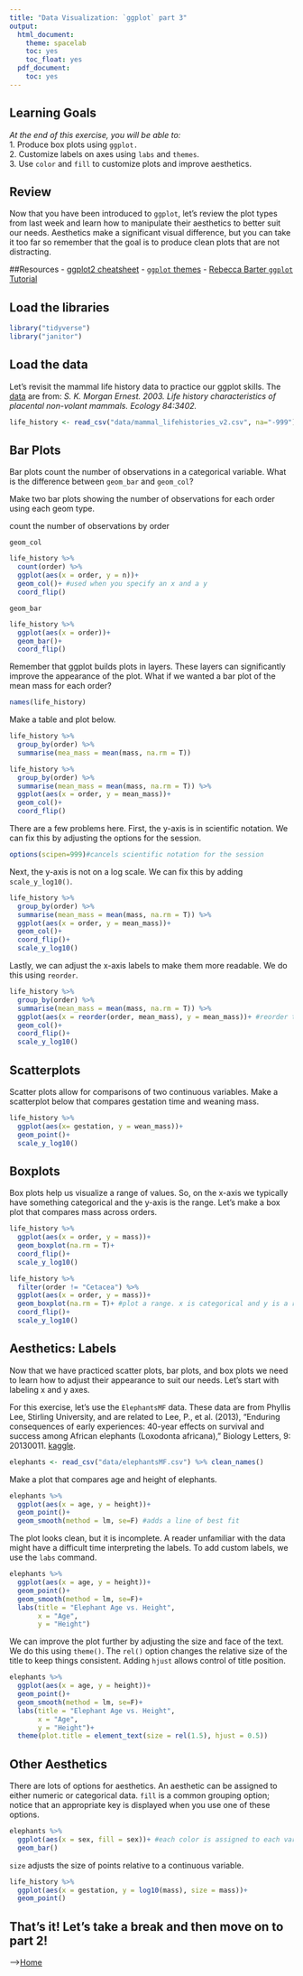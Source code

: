 ```yaml
---
title: "Data Visualization: `ggplot` part 3"
output:
  html_document:
    theme: spacelab
    toc: yes
    toc_float: yes
  pdf_document:
    toc: yes
---
```


## Learning Goals
*At the end of this exercise, you will be able to:*    
1. Produce box plots using `ggplot.`  
2. Customize labels on axes using `labs` and `themes`.  
3. Use `color` and `fill` to customize plots and improve aesthetics.  

## Review
Now that you have been introduced to `ggplot`, let's review the plot types from last week and learn how to manipulate their aesthetics to better suit our needs. Aesthetics make a significant visual difference, but you can take it too far so remember that the goal is to produce clean plots that are not distracting.  

##Resources
- [ggplot2 cheatsheet](https://www.rstudio.com/wp-content/uploads/2015/03/ggplot2-cheatsheet.pdf)
- [`ggplot` themes](https://ggplot2.tidyverse.org/reference/ggtheme.html)
- [Rebecca Barter `ggplot` Tutorial](http://www.rebeccabarter.com/blog/2017-11-17-ggplot2_tutorial/)

## Load the libraries
```r
library("tidyverse")
library("janitor")
```

## Load the data
Let's revisit the mammal life history data to practice our ggplot skills. The [data](http://esapubs.org/archive/ecol/E084/093/) are from: *S. K. Morgan Ernest. 2003. Life history characteristics of placental non-volant mammals. Ecology 84:3402.*
```r
life_history <- read_csv("data/mammal_lifehistories_v2.csv", na="-999") %>% clean_names()
```

## Bar Plots
Bar plots count the number of observations in a categorical variable. What is the difference between `geom_bar` and `geom_col`?  

Make two bar plots showing the number of observations for each order using each geom type.  

count the number of observations by order

`geom_col`
```r
life_history %>% 
  count(order) %>% 
  ggplot(aes(x = order, y = n))+
  geom_col()+ #used when you specify an x and a y
  coord_flip()
```

`geom_bar`
```r
life_history %>% 
  ggplot(aes(x = order))+
  geom_bar()+
  coord_flip()
```

Remember that ggplot builds plots in layers. These layers can significantly improve the appearance of the plot. What if we wanted a bar plot of the mean mass for each order?  

```r
names(life_history)
```

Make a table and plot below.  
```r
life_history %>% 
  group_by(order) %>% 
  summarise(mea_mass = mean(mass, na.rm = T))
```

```r
life_history %>% 
  group_by(order) %>% 
  summarise(mean_mass = mean(mass, na.rm = T)) %>% 
  ggplot(aes(x = order, y = mean_mass))+
  geom_col()+
  coord_flip()
```

There are a few problems here. First, the y-axis is in scientific notation. We can fix this by adjusting the options for the session.
```r
options(scipen=999)#cancels scientific notation for the session
```

Next, the y-axis is not on a log scale. We can fix this by adding `scale_y_log10()`.
```r
life_history %>% 
  group_by(order) %>% 
  summarise(mean_mass = mean(mass, na.rm = T)) %>% 
  ggplot(aes(x = order, y = mean_mass))+
  geom_col()+
  coord_flip()+
  scale_y_log10()
```

Lastly, we can adjust the x-axis labels to make them more readable. We do this using `reorder`.
```r
life_history %>% 
  group_by(order) %>% 
  summarise(mean_mass = mean(mass, na.rm = T)) %>% 
  ggplot(aes(x = reorder(order, mean_mass), y = mean_mass))+ #reorder the x axis
  geom_col()+
  coord_flip()+
  scale_y_log10()
```

## Scatterplots
Scatter plots allow for comparisons of two continuous variables. Make a scatterplot below that compares gestation time and weaning mass.
```r
life_history %>% 
  ggplot(aes(x= gestation, y = wean_mass))+
  geom_point()+
  scale_y_log10()
```

## Boxplots
Box plots help us visualize a range of values. So, on the x-axis we typically have something categorical and the y-axis is the range. Let's make a box plot that compares mass across orders.
```r
life_history %>% 
  ggplot(aes(x = order, y = mass))+
  geom_boxplot(na.rm = T)+
  coord_flip()+
  scale_y_log10()
```

```r
life_history %>% 
  filter(order != "Cetacea") %>% 
  ggplot(aes(x = order, y = mass))+
  geom_boxplot(na.rm = T)+ #plot a range. x is categorical and y is a range
  coord_flip()+
  scale_y_log10()
```

## Aesthetics: Labels
Now that we have practiced scatter plots, bar plots, and box plots we need to learn how to adjust their appearance to suit our needs. Let's start with labeling x and y axes.  

For this exercise, let's use the `ElephantsMF` data. These data are from Phyllis Lee, Stirling University, and are related to Lee, P., et al. (2013), "Enduring consequences of early experiences: 40-year effects on survival and success among African elephants (Loxodonta africana)," Biology Letters, 9: 20130011. [kaggle](https://www.kaggle.com/mostafaelseidy/elephantsmf).
```r
elephants <- read_csv("data/elephantsMF.csv") %>% clean_names()
```

Make a plot that compares age and height of elephants.
```r
elephants %>% 
  ggplot(aes(x = age, y = height))+
  geom_point()+
  geom_smooth(method = lm, se=F) #adds a line of best fit
```

The plot looks clean, but it is incomplete. A reader unfamiliar with the data might have a difficult time interpreting the labels. To add custom labels, we use the `labs` command.
```r
elephants %>% 
  ggplot(aes(x = age, y = height))+
  geom_point()+
  geom_smooth(method = lm, se=F)+
  labs(title = "Elephant Age vs. Height",
       x = "Age",
       y = "Height")
```

We can improve the plot further by adjusting the size and face of the text. We do this using `theme()`. The `rel()` option changes the relative size of the title to keep things consistent. Adding `hjust` allows control of title position.
```r
elephants %>% 
  ggplot(aes(x = age, y = height))+
  geom_point()+
  geom_smooth(method = lm, se=F)+
  labs(title = "Elephant Age vs. Height",
       x = "Age",
       y = "Height")+
  theme(plot.title = element_text(size = rel(1.5), hjust = 0.5))
```

## Other Aesthetics
There are lots of options for aesthetics. An aesthetic can be assigned to either numeric or categorical data. `fill` is a common grouping option; notice that an appropriate key is displayed when you use one of these options.
```r
elephants %>% 
  ggplot(aes(x = sex, fill = sex))+ #each color is assigned to each variable
  geom_bar()
```

`size` adjusts the size of points relative to a continuous variable.
```r
life_history %>% 
  ggplot(aes(x = gestation, y = log10(mass), size = mass))+
  geom_point()
```

## That's it! Let's take a break and then move on to part 2!  

-->[Home](https://jmledford3115.github.io/datascibiol/)